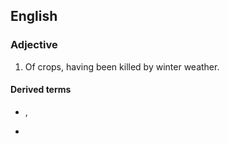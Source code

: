 ==English==

===Adjective===
{{en-adj|-}}

# {{label|en|US}} Of crops, having been killed by winter weather.

====Derived terms====
* {{l|en|winter-kill}}, {{l|en|winterkill}}<!--back-formation: verb and noun-->
* {{l|en|winter-killing}}<!--noun-->